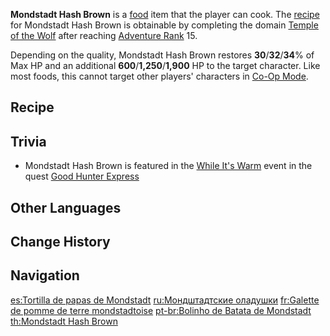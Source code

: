 {{Food Infobox
|id              = 108046
|name            = Mondstadt Hash Brown
|description     = A fried cake of mashed potatoes.
|desc_suspicious = It's said that a hash brown without jam is not worthy of the Mondstadt name... But is this even a hash brown?
|desc_basic      = A little bit of pinecone helps give it a nice crunch, and great with a bit of jam. Loved by people of all ages.
|desc_delicious  = Close your eyes and feel the mild breeze and sweet dew that Mondstadt offers.
|type            = Recovery Dishes
|effectType      = Healing
|effect          = Restores (var1)% of Max HP and an additional (var2) HP to the selected character.
|eff_att1        = HP Restore
|eff_att2        = HP Restore Percent
|eff_att3        = HP Restore Fixed
|eff_suspicious1 = 30
|eff_suspicious2 = 600
|eff_basic1      = 32
|eff_basic2      = 1,250
|eff_delicious1  = 34
|eff_delicious2  = 1,900
|rarity          = 3
|variant         = Puppy-Paw Hash Brown
|region          = Mondstadt
|recipe          = [[Temple of the Wolf]] Domain
}}
'''Mondstadt Hash Brown''' is a [[food]] item that the player can cook. The [[recipe]] for Mondstadt Hash Brown is obtainable by completing the domain [[Temple of the Wolf]] after reaching [[Adventure Rank]] 15.

Depending on the quality, Mondstadt Hash Brown restores '''30'''/'''32'''/'''34'''% of Max HP and an additional '''600'''/'''1,250'''/'''1,900''' HP to the target character. Like most foods, this cannot target other players' characters in [[Co-Op Mode]].

{{Special Dish|Razor|Puppy-Paw Hash Brown}}

==Recipe==
{{Recipe
|type = Cooking
|Pinecone = 2
|Potato = 1
|Jam = 1
|sort = Pinecone,Potato,Jam
}}

==Trivia==
*Mondstadt Hash Brown is featured in the [[While It's Warm]] event in the quest [[While It's Warm/Good Hunter Express|Good Hunter Express]]

==Other Languages==
{{Other Languages
|en      = Mondstadt Hash Brown
|zhs     = 蒙德土豆饼
|zhs_rm  = Méngdé Tǔdòubǐng
|zht     = 蒙德薯餅
|zht_rm  = Méngdé Shǔbǐng
|zh_tl   = Mondstadt Hash Brown
|ja      = モンド風ハッシュドポテト
|ja_rm   = Mondo-fuu Hasshudo Poteto
|ja_tl   = Mondstadt-Style Hashed Potato
|ko      = 몬드 감자전
|ko_rm   = Mondeu Gamjajeon
|ko_tl   = Mondstadt {{w|Gamja-jeon}}
|es      = Tortilla de papas de Mondstadt
|es_tl   = Mondstadt Potato Tortilla
|fr      = Galette de pomme de terre mondstadtoise
|fr_tl   = Mondstadt Potato Pancake
|ru      = Мондштадтские оладушки
|ru_tl   = Mondstadt Pancakes
|th      = Mondstadt Hash Brown
|vi      = Bánh Khoai Tây Mondstadt
|vi_tl   = Mondstadt Potato Pie
|de      = Kartoffelpuffer nach Mondstadt-Art
|de_tl   = Mondstadt-Style Hash Brown
|id      = Mondstadt Hash Brown
|pt      = Bolinho de Batata de Mondstadt
|pt_tl   = 
}}

==Change History==
{{Change History|1.0}}

==Navigation==
{{Food Navbox}}

[[es:Tortilla de papas de Mondstadt]]
[[ru:Мондштадтские оладушки]]
[[fr:Galette de pomme de terre mondstadtoise]]
[[pt-br:Bolinho de Batata de Mondstadt]]
[[th:Mondstadt Hash Brown]]